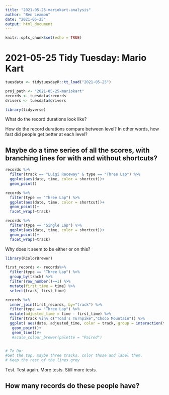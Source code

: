```yaml
---
title: "2021-05-25-mariokart-analysis"
author: "Ben Leamon"
date: "2021-05-25"
output: html_document
---
```


```r
knitr::opts_chunk$set(echo = TRUE)
```


# 2021-05-25 Tidy Tuesday: Mario Kart
```r
tuesdata <- tidytuesdayR::tt_load("2021-05-25")
```

```r
proj_path <- "2021-05-25-mariokart"
records <- tuesdata$records
drivers <- tuesdata$drivers 
```

```r
library(tidyverse)
```


What do the record durations look like? 

How do the record durations compare between level? In other words, how fast did people get better at each level? 

## Maybe do a time series of all the scores, with branching lines for with and without shortcuts? 
```r
records %>%
  filter(track == "Luigi Raceway" & type == "Three Lap") %>%
  ggplot(aes(date, time, color = shortcut))+
  geom_point()
```

```r
records %>%
  filter(type == "Three Lap") %>%
  ggplot(aes(date, time, color = shortcut))+
  geom_point()+
  facet_wrap(~track)
```

```r
records %>%
  filter(type == "Single Lap") %>%
  ggplot(aes(date, time, color = shortcut))+
  geom_point()+
  facet_wrap(~track)
```
Why does it seem to be either or on this? 
```r
library(RColorBrewer)
```

```r
first_records <- records%>%
  filter(type == "Three Lap") %>%
  group_by(track) %>%
  filter(row_number()==1) %>%
  mutate(first_time = time) %>%
  select(track, first_time)

records %>%
  inner_join(first_records, by="track") %>%
  filter(type == "Three Lap") %>%
  mutate(adjusted_time = time - first_time) %>%
  filter(track %in% c("Toad's Turnpike","Choco Mountain")) %>%
  ggplot( aes(date, adjusted_time, color = track, group = interaction(track, shortcut))) +
   geom_point()+
   geom_line()#+
   #scale_colour_brewer(palette = "Paired")


# To Do: 
#Get the top, maybe three tracks, color those and label them. 
# Keep the rest of the lines grey 
```

Test.  Test again. More tests. Still more tests. 

## How many records do these people have? 

